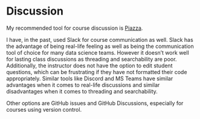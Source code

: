 # Discussion {#discussion}

My recommended tool for course discussion is [Piazza](http://piazza.com/).

I have, in the past, used Slack for course communication as well.
Slack has the advantage of being real-life feeling as well as being the communication tool of choice for many data science teams.
However it doesn't work well for lasting class discussions as threading and searchability are poor.
Additionally, the instructor does not have the option to edit student questions, which can be frustrating if they have not formatted their code appropriately.
Similar tools like Discord and MS Teams have similar advantages when it comes to real-life discussions and similar disadvantages when it comes to threading and searchability.

Other options are GitHub issues and GitHub Discussions, especially for courses using version control.
